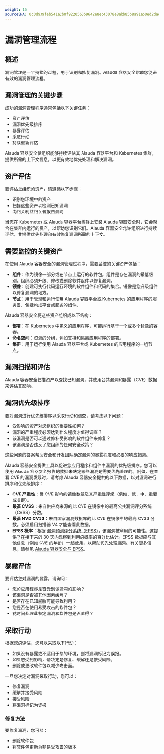 ```yaml
---
weight: 15
sourceSHA: 0c0d939feb541a2b0f9220560b9642e8ec43078e8abb85b8a91ab0ed2dad0a94
---
```


# 漏洞管理流程

## 概述

漏洞管理是一个持续的过程，用于识别和修复漏洞。Alauda 容器安全帮助您促进有效的漏洞管理流程。

## 漏洞管理的关键步骤

成功的漏洞管理程序通常包括以下关键任务：

- 资产评估
- 漏洞优先级排序
- 暴露评估
- 采取行动
- 持续重新评估

Alauda 容器安全使组织能够持续评估其 Alauda 容器平台和 Kubernetes 集群，提供所需的上下文信息，以更有效地优先处理和解决漏洞。

## 资产评估

要评估您组织的资产，请遵循以下步骤：

- 识别您环境中的资产
- 扫描这些资产以检测已知漏洞
- 向相关利益相关者报告漏洞

当您在 Kubernetes 或 Alauda 容器平台集群上安装 Alauda 容器安全时，它会聚合在集群内运行的资产，以帮助您识别它们。Alauda 容器安全允许组织进行持续评估，并提供优先处理和有效修复漏洞所需的上下文。

## 需要监控的关键资产

在使用 Alauda 容器安全的漏洞管理过程中，需要监控的关键资产包括：

- **组件**：作为镜像一部分或在节点上运行的软件包。组件是存在漏洞的最低级别。组织必须升级、修改或删除软件组件以修复漏洞。
- **镜像**：创建可执行代码运行环境的软件组件和代码的集合。镜像是您升级组件以修复漏洞的地方。
- **节点**：用于管理和运行使用 Alauda 容器平台或 Kubernetes 的应用程序的服务器，包括构成平台或服务的组件。

Alauda 容器安全将这些资产组织成以下结构：

- **部署**：在 Kubernetes 中定义的应用程序，可能运行基于一个或多个镜像的容器。
- **命名空间**：资源的分组，例如支持和隔离应用程序的部署。
- **集群**：用于运行使用 Alauda 容器平台或 Kubernetes 的应用程序的一组节点。

## 漏洞扫描和评估

Alauda 容器安全扫描资产以查找已知漏洞，并使用公共漏洞和暴露（CVE）数据来评估其影响。

## 漏洞优先级排序

要对漏洞进行优先级排序以采取行动和调查，请考虑以下问题：

- 受影响的资产对您组织的重要性如何？
- 漏洞的严重程度必须达到什么程度才值得调查？
- 该漏洞是否可以通过修补受影响的软件组件来修复？
- 该漏洞是否违反了您组织的任何安全政策？

这些问题的答案帮助安全和开发团队确定漏洞的暴露程度和必要的响应措施。

Alauda 容器安全提供工具以促进您应用程序和组件中漏洞的优先级排序。您可以使用 Alauda 容器安全报告的数据来决定哪些漏洞是需要优先处理的。例如，在查看 CVE 的漏洞发现时，请考虑 Alauda 容器安全提供的以下数据，以对漏洞进行排序和优先级排序：

- **CVE 严重性**：受 CVE 影响的镜像数量及其严重性评级（例如，低、中、重要或关键）。
- **最高 CVSS**：来自供应商来源的此 CVE 在镜像中的最高公共漏洞评分系统（CVSS）分数。
- **最高 NVD CVSS**：来自国家漏洞数据库的此 CVE 在镜像中的最高 CVSS 分数。必须启用扫描器 V4 才能查看此数据。
- **EPSS 概率**：根据 [漏洞预测评分系统（EPSS）](https://www.first.org/epss/model)，该漏洞被利用的可能性。这提供了在接下来的 30 天内观察到利用的概率的百分比估计。EPSS 数据应与其他信息（例如 CVE 的年龄）一起使用，以帮助优先处理漏洞。有关更多信息，请参见 [Alauda 容器安全与 EPSS](https://access.redhat.com/articles/7106599)。

## 暴露评估

要评估您对漏洞的暴露，请询问：

- 您的应用程序是否受到该漏洞的影响？
- 该漏洞是否被其他因素缓解？
- 是否存在已知威胁可能导致利用？
- 您是否在使用易受攻击的软件包？
- 花时间处理此特定漏洞和软件包是否值得？

## 采取行动

根据您的评估，您可以采取以下行动：

- 如果没有暴露或不适用于您的环境，则将漏洞标记为误报。
- 如果您受到影响，请决定是修复、缓解还是接受风险。
- 删除或更改软件包以减少攻击面。

一旦您决定对漏洞采取行动，您可以：

- 修复漏洞
- 缓解并接受风险
- 接受风险
- 将漏洞标记为误报

### 修复方法

要修复漏洞，您可以：

- 删除软件包
- 将软件包更新为非易受攻击的版本
